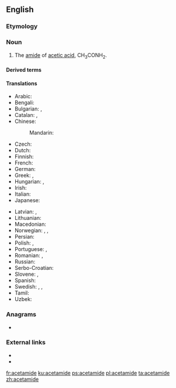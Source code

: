 {{also|acétamide}}
==English==
{{wikipedia}}

===Etymology===
{{blend|acetyl|amide|lang=en}}

===Noun===
{{en-noun}}

# {{lb|en|organic compound}} The [[amide]] of [[acetic acid]], CH<sub>3</sub>CONH<sub>2</sub>.

====Derived terms====
{{der2|lang=en
|iodoacetamide
|thioacetamide
|fluoroacetamide
|dichloroacetamide
|bromoacetamide
|hydroxyacetamide
|ketoacetamide
|arylacetamide
|acetamidase}}

====Translations====
{{trans-top|amide of acetic acid}}
* Arabic: {{t|ar|أسيتاميد}}
* Bengali: {{t|bn|অ্যাসিট্যামাইড|tr=êsiṭyāmāiḍ}}
* Bulgarian: {{t|bg|ацетамид}}, {{t|bg|етанамид}}
* Catalan: {{t|ca|acetamida|f}}, {{t|ca|etanamida}}
* Chinese:
*: Mandarin: {{t+|cmn|乙酰胺|tr=yǐxiānàn}}
* Czech: {{t|cs|acetamid}}
* Dutch: {{t|nl|aceetamide}}
* Finnish: {{t|fi|asetamidi}}
* French: {{t+|fr|acétamide|m}}
* German: {{t+|de|Acetamid|n}}
* Greek: {{t|el|αιθαναμίδιο}}, {{t|el|ακεταμίδιο}}
* Hungarian: {{t|hu|acetamid}}, {{t|hu|etánamid}}
* Irish: {{t|ga|aicéataimíd|f}}
* Italian: {{t+|it|acetammide|f}}
* Japanese: {{t|ja|アセトアミド|tr=asetoamido}}
{{trans-mid}}
* Latvian: {{t|lv|acetamīds}}, {{t|lv|etānamīds}}
* Lithuanian: {{t|lt|acetamidas}}
* Macedonian: {{t|mk|aцетамид}}
* Norwegian: {{t|no|acetamid}}, {{t|no|eddiksyreamid}}, {{t|no|etanamid}}
* Persian: {{t|fa|استامید}}
* Polish: {{t+|pl|acetamid|m}}, {{t|pl|etanoamid}}
* Portuguese: {{t|pt|acetamida|f}}, {{t|pt|etanamida}}
* Romanian: {{t+|ro|acetamidă}}, {{t|ro|etanamidă}}
* Russian: {{t+|ru|ацетамид}}
* Serbo-Croatian: {{t|sh|acetamid}}
* Slovene: {{t|sl|acetamid}}, {{t|sl|etanamid}}
* Spanish: {{t|es|acetamida|f}}
* Swedish: {{t|sv|etanamid}}, {{t|sv|etansyraamid}}, {{t|sv|acetamid}}
* Tamil: {{t|ta|அசிட்டமைடு}}
* Uzbek: {{t|uz|atsetamid}}
{{trans-bottom}}

===Anagrams===
* {{l|en|emaciated}}

===External links===
* {{R:WebMineral}}
* {{R:mindat}}

[[fr:acetamide]]
[[ku:acetamide]]
[[ps:acetamide]]
[[pl:acetamide]]
[[ta:acetamide]]
[[zh:acetamide]]